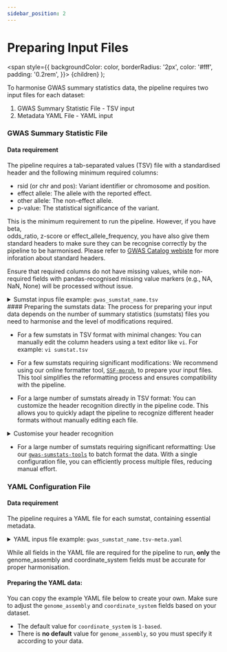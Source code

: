 ```yaml
---
sidebar_position: 2
---
```

# Preparing Input Files

  <span
    style={{
      backgroundColor: color,
      borderRadius: '2px',
      color: '#fff',
      padding: '0.2rem',
    }}>
    {children}
  </span>
);

To harmonise GWAS summary statistics data, the pipeline requires two input files for each dataset:

1. GWAS Summary Statistic File - TSV input
2. Metadata YAML File - YAML input

### GWAS Summary Statistic File
####  Data requirement
The pipeline requires a tab-separated values (TSV) file with a standardised header and the following minimum required columns:

* rsid (or chr and pos): Variant identifier or chromosome and position.
* effect allele: The allele with the reported effect.
* other allele: The non-effect allele.
* p-value: The statistical significance of the variant.

This is the minimum requirement to run the pipeline. However, if you have beta, 	
odds_ratio, z-score or effect_allele_frequency, you have also give them standard headers to make sure they can be recognise correctly by the pipeline to be harmonised. Please refer to [GWAS Catalog webiste](https://www.ebi.ac.uk/gwas/docs/summary-statistics-format) for more inforation about standard headers.

Ensure that required columns do not have missing values, while non-required fields with pandas-recognised missing value markers (e.g., NA, NaN, None) will be processed without issue.

<details>
    <summary>Sumstat inpus file example: <code>gwas_sumstat_name.tsv</code></summary>
    ```tsv
    chromosome  base_pair_location  effect_allele  other_allele  p_value  rsid         
    1           693730              A              G             0.1      NA           
    1           935393              GCCACGGG       G             0.1      NA           
    1           935474              CGC            C             0.1      rs1014128468 
    22          16052961            T              C             0.77     NA           
    ```
</details>
#### Preparing the sumstats data:
The process for preparing your input data depends on the number of summary statistics (sumstats) files you need to harmonise and the level of modifications required.

* For a few sumstats in TSV format with minimal changes: You can manually edit the column headers using a text editor like `vi`. For example: `vi sumstat.tsv`

* For a few sumstats requiring significant modifications: We recommend using our online formatter tool, [`SSF-morph`](https://ebispot.github.io/gwas-sumstats-tools-ssf-morph/), to prepare your input files. This tool simplifies the reformatting process and ensures compatibility with the pipeline.

* For a large number of sumstats already in TSV format: You can customize the header recognition directly in the pipeline code. This allows you to quickly adapt the pipeline to recognize different header formats without manually editing each file.

<details>
    <summary>Customise your header recognition</summary>
    ``` python title="./bin/common_constants.py"
    CHR_DSET = 'chromosome' # Replace 'chromosome' with your header for chromosome
    BP_DSET = 'base_pair_location' # Replace 'base_pair_location' with your header for base pair location
    EFFECT_DSET = 'effect_allele' # Replace 'effect_allele' with your header for effect allele
    OTHER_DSET = 'other_allele' # Replace 'other_allele' with your header for other allele
    PVAL_DSET = 'p_value' # Replace 'p_value' with your header for p value
    ```
</details>

* For a large number of sumstats requiring significant reformatting: Use our  [`gwas-sumstats-tools`](https://github.com/EBISPOT/gwas-sumstats-tools) to batch format the data. With a single configuration file, you can efficiently process multiple files, reducing manual effort.

### YAML Configuration File

#### Data requirement
The pipeline requires a YAML file for each sumstat, containing essential metadata. 

<details>
    <summary>YAML inpus file example: <code>gwas_sumstat_name.tsv-meta.yaml</code></summary>
    ```YAML
    # Study meta-data
    date_metadata_last_modified: 2023-02-09
    
    # Genotyping Information
    genome_assembly: GRCh37
    coordinate_system: 1-based
    
    # Summary Statistic information
    data_file_name: gwas_sumstat_name.tsv
    file_type: GWAS-SSF v0.1
    data_file_md5sum: 32ce41c3dca4cd9f463a0ce7351966fd
    
    # Harmonization status
    is_harmonised: false
    is_sorted: false
    ```
</details>

While all fields in the YAML file are required for the pipeline to run, **only** the <Highlight color="#25c2a0"> genome_assembly</Highlight> and <Highlight color="#25c2a0">coordinate_system</Highlight> fields must be accurate for proper harmonisation.

#### Preparing the YAML data:
You can copy the example YAML file below to create your own. Make sure to adjust the `genome_assembly` and `coordinate_system` fields based on your dataset.
* The default value for `coordinate_system` is `1-based`.
* There is **no default** value for `genome_assembly`, so you must specify it according to your data.